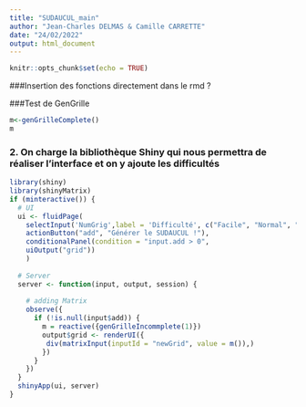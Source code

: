 ---
title: "SUDAUCUL_main"
author: "Jean-Charles DELMAS & Camille CARRETTE"
date: "24/02/2022"
output: html_document
---

```{r setup, include=FALSE}
knitr::opts_chunk$set(echo = TRUE)
```

###Insertion des fonctions directement dans le rmd ?

###Test de GenGrille

```{r}
m<-genGrilleComplete()
m
```


### 2. On charge la bibliothèque Shiny qui nous permettra de réaliser l'interface et on y ajoute les difficultés
```{r}
library(shiny)
library(shinyMatrix)
if (minteractive()) {
  # UI
  ui <- fluidPage(
    selectInput('NumGrig',label = 'Difficulté', c("Facile", "Normal", "Difficile", "T'as le SUD au KU")),
    actionButton("add", "Générer le SUDAUCUL !"),
    conditionalPanel(condition = "input.add > 0",
    uiOutput("grid"))
    )
  
  # Server
  server <- function(input, output, session) {
    
    # adding Matrix
    observe({
      if (!is.null(input$add)) {
        m = reactive({genGrilleIncommplete(1)})
        output$grid <- renderUI({
         div(matrixInput(inputId = "newGrid", value = m()),)
        })
      }
    })
  }
  shinyApp(ui, server)
}
```






